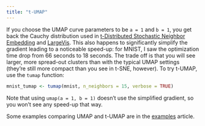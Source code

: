 ```yaml
---
title: "t-UMAP"
---
```


If you choose the UMAP curve parameters to be `a = 1` and `b = 1`, you get
back the Cauchy distribution used in
[t-Distributed Stochastic Neighbor Embedding](https://lvdmaaten.github.io/tsne/)
and [LargeVis](https://arxiv.org/abs/1602.00370). This also happens to
significantly simplify the gradient leading to a noticeable speed-up: for MNIST,
I saw the optimization time drop from 66 seconds to 18 seconds. The trade off is
that you will see larger, more spread-out clusters than with the typical UMAP
settings (they're still more compact than you see in t-SNE, however). To try
t-UMAP, use the `tumap` function:

```R
mnist_tumap <- tumap(mnist, n_neighbors = 15, verbose = TRUE)
```

Note that using `umap(a = 1, b = 1)` doesn't use the simplified gradient, so
you won't see any speed-up that way.

Some examples comparing UMAP and t-UMAP are in the
[examples](https://jlmelville.github.io/uwot/articles/umap-examples.html)
article.

